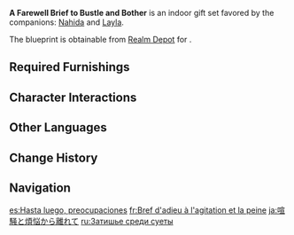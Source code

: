 {{Furnishing Infobox
|id             = 350064
|image          = Furnishing Set A Farewell Brief to Bustle and Bother Display.png
|category       = Indoor Set
|subcategory    = Gift Set
|quality        = 4
|adeptal_energy = 840
|description    = A bedroom fashioned in the style of those found in [[Sumeru]]. The various implements and utensils in here can be found in many houses throughout the city. Thanks to the perfect replication powers of [[Sub-Space Creation]], each furnishing appears as if they were freshly made, giving off a clean, neat, open, and generous feel to any who enter &mdash; a fine place for rest and repose, if you might say so yourself.<br>Even those who need not worry about food or clothing will sometimes be affected by negativity, and even those in positions most others might envy cannot escape the troubles of life. At such times, emptying one's mind and getting some good sleep, such that one might face the world again at full strength, is the safe and stable choice.
|blueprint      = Realm Depot
}}
'''A Farewell Brief to Bustle and Bother''' is an indoor gift set favored by the companions: [[Nahida]] and [[Layla]].

The blueprint is obtainable from [[Realm Depot]] for {{Item|Realm Currency|24|x=240}}.

==Required Furnishings==
{{Recipe
|type = Gift Set
|yield = 0
|Desert Desk: Hospitality = 1
|A Lush Glimpse = 1
|Joyful Illumination = 2
|Adhigama Wood "Comfort" Bed = 2
|Brightwood "Invigorating" Nightstand = 3
|The Olive Grove = 1
|Spirit of the Banquet = 1
|The Mellow Pot = 1
|Karmaphala Wood "Subdued Speech" Bench = 2
|sort = Desert Desk: Hospitality;A Lush Glimpse;Joyful Illumination;Adhigama Wood "Comfort" Bed;Brightwood "Invigorating" Nightstand;The Olive Grove;Spirit of the Banquet;The Mellow Pot;Karmaphala Wood "Subdued Speech" Bench
}}

==Character Interactions==
{{Gift Set Character Interactions
|character_1 = Nahida
|rewards_1   = Primogem*20;Nagadus Emerald Fragment*1;Mora*20,000
|character_2 = Layla
|rewards_2   = Primogem*20;Shivada Jade Fragment*1;Mora*20,000
|set         = A Farewell Brief to Bustle and Bother
}}

==Other Languages==
{{Other Languages
|en      = A Farewell Brief to Bustle and Bother
|zhs     = 暂别喧扰与烦忧
|zhs_rm  = Zànbié Xuānrǎo yǔ Fányōu
|zht     = 暫別喧擾與煩憂
|zht_rm  = Zhànbié Xuānrǎo yǔ Fányōu
|zh_tl   = 
|ja      = 喧騒と煩悩から離れて
|ja_rm   = Kensou to Bonnou kara Hanarete
|ja_tl   = Parting with Tumult and Worldly Desires
|ko      = 잠시 멀어진 소란과 고민
|ko_rm   = Jamsi Meoreojin Sorangwa Gomin
|ko_tl   = Disturbance and Trouble Briefly Drifting Away
|es      = Hasta luego, preocupaciones
|es_tl   = Goodbye, Worries
|fr      = Bref d'adieu à l'agitation et la peine
|fr_tl   = Brief of Farewell to Bustle and Sorrow
|ru      = Затишье среди суеты
|ru_tl   = Lull Amidst Bustling
|th      = บอกลาเรื่องวุ่นวายใจเป็นการชั่วคราว
|th_rm   = Bok La Rueang Wunwai Chai pen Karn Chua-khrao
|th_tl   = A Temporary Farewell to Bother
|vi      = Tạm Biệt Ưu Phiền
|vi_tl   = 
|de      = Ein kurzer Abschied von Hektik und Ärger
|de_tl   = A Brief Farewell of Hecticness And Annoyance
|id      = Perpisahan Singkat dengan Kebisingan dan Kekhawatiran
|id_tl   = Brief Farewell With Noise and Worry
|pt      = Despedida a Agitação e Preocupação
|pt_tl   = 
|tr      = Koşuşturmaya ve Sıkıntıya Elveda
|tr_tl   = 
|it      = Lettera d'addio a caos e trambusto
|it_tl   = Farewell Letter to Hustle and Bustle
}}

==Change History==
{{Change History|3.2}}

==Navigation==
{{Furnishing Navbox/Sets|type=gift}}

[[es:Hasta luego, preocupaciones]]
[[fr:Bref d'adieu à l'agitation et la peine]]
[[ja:喧騒と煩悩から離れて]]
[[ru:Затишье среди суеты]]